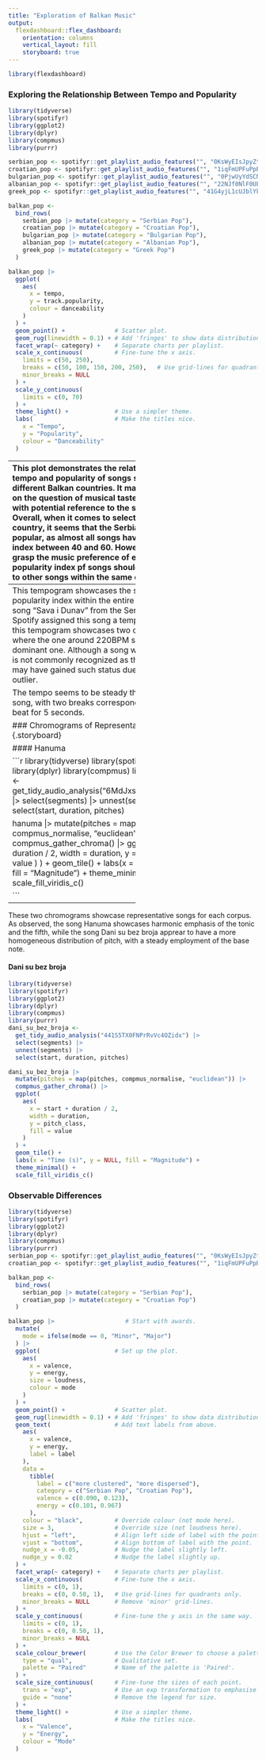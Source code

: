 ```yaml
---
title: "Exploration of Balkan Music"
output: 
  flexdashboard::flex_dashboard:
    orientation: columns
    vertical_layout: fill
    storyboard: true
---
```

```r
library(flexdashboard)
```

### Exploring the Relationship Between Tempo and Popularity {.storyboard}
  
```r
library(tidyverse)
library(spotifyr)
library(ggplot2)
library(dplyr)
library(compmus) 
library(purrr)

serbian_pop <- spotifyr::get_playlist_audio_features("", "0KsWyEIsJpyZtP1PgQVvOD")
croatian_pop <- spotifyr::get_playlist_audio_features("", "1iqFmUPFuPpBVgvrWccMVW")
bulgarian_pop <- spotifyr::get_playlist_audio_features("", "0PjwUyYdSCNDccduWcaCUz")
albanian_pop <- spotifyr::get_playlist_audio_features("", "22NJf0NlF0UEFGTUyO2zHE")
greek_pop <- spotifyr::get_playlist_audio_features("", "41G4yjL1cUJblYk6HGRLpR")

balkan_pop <-
  bind_rows(
    serbian_pop |> mutate(category = "Serbian Pop"),
    croatian_pop |> mutate(category = "Croatian Pop"),
    bulgarian_pop |> mutate(category = "Bulgarian Pop"),
    albanian_pop |> mutate(category = "Albanian Pop"),
    greek_pop |> mutate(category = "Greek Pop")
  )

balkan_pop |>                    
  ggplot(                     
    aes(
      x = tempo,
      y = track.popularity,
      colour = danceability
    )
  ) +
  geom_point() +              # Scatter plot.
  geom_rug(linewidth = 0.1) + # Add 'fringes' to show data distribution.
  facet_wrap(~ category) +    # Separate charts per playlist.
  scale_x_continuous(         # Fine-tune the x axis.
    limits = c(50, 250),
    breaks = c(50, 100, 150, 200, 250),   # Use grid-lines for quadrants only.
    minor_breaks = NULL       
  ) +
  scale_y_continuous(
    limits = c(0, 70)
  ) +
  theme_light() +             # Use a simpler theme.
  labs(                       # Make the titles nice.
    x = "Tempo",
    y = "Popularity",
    colour = "Danceability"
  )
```
-----------------------------------------------
This plot demonstrates the relationship between tempo and popularity of songs stemming from different Balkan countries. It mainly aims to elaborate on the question of musical taste across the Balkans, with potential reference to the songs' danceability. Overall, when it comes to selected corpora for each country, it seems that the Serbian one is the most popular, as almost all songs have the popularity index between 40 and 60. However, in order to fully grasp the music preference of each country, the popularity index pf songs should be read in relation to other songs within the same country. 

Tempo: there seems to be a clear trend in the south of the Balkans, specifically in Albania and Greece, for favoring the 90-100BPM tempo. This trend seems to drop when moving towards north to Croatia and Bulgaria, as tempo becomes more versatile across the corpus.In case of Bulgaria, Croatia and Serbia, most songs are found in the range between 100 and 150BPM.What is interesting also is that former Yugoslav countries, Croatia and Serbia, don't have as many songs in the range between 150 and 200BPM as the rest of the Balkans. Overall, the versatility in tempo among the most popular songs seems to coincide in the case of Croatia, Albania and Greece. 

Danceability: if observed within each category, most popular songs more often score high on the danceability scale than not.

#### Tempogram of the Most Popular Song in the Corpus "Sava i Dunav" 

```r
library(tidyverse)
library(spotifyr)
library(compmus)

sava_i_dunav <- get_tidy_audio_analysis("64IFiUCsksRiHrUwfPKw6H")

sava_i_dunav |>
  tempogram(window_size = 8, hop_size = 1, cyclic = FALSE) |>
  ggplot(aes(x = time, y = bpm, fill = power)) +
  geom_raster() +
  scale_fill_viridis_c(guide = "none") +
  labs(x = "Time (s)", y = "Tempo (BPM)") +
  theme_classic()
```
------------------------------------
This tempogram showcases the song with the highest popularity index within the entire corpus - which is a song "Sava i Dunav" from the Serbian corpus. Although Spotify assigned this song a tempo of 109.989BPM, this tempogram showcases two of its tempo octaves, where the one around 220BPM seems to be the dominant one. Although a song with such a high tempo is not commonly recognized as that popular, this one may have gained such status due to it being a tempo outlier. 

The tempo seems to be steady throughout the whole song, with two breaks corresponding to the absence of beat for 5 seconds. 



### Chromograms of Representative Songs {.storyboard}

#### Hanuma
  
```r
library(tidyverse)
library(spotifyr)
library(ggplot2)
library(dplyr)
library(compmus) 
library(purrr)
hanuma <-
  get_tidy_audio_analysis("6MdJxslHXQkcLm2swuZrFb") |>
  select(segments) |>
  unnest(segments) |>
  select(start, duration, pitches)

hanuma |>
  mutate(pitches = map(pitches, compmus_normalise, "euclidean")) |>
  compmus_gather_chroma() |> 
  ggplot(
    aes(
      x = start + duration / 2,
      width = duration,
      y = pitch_class,
      fill = value
    )
  ) +
  geom_tile() +
  labs(x = "Time (s)", y = NULL, fill = "Magnitude") +
  theme_minimal() +
  scale_fill_viridis_c()

```
 
------------------------------------------------------
 
 These two chromograms showcase representative songs
for each corpus. As observed, the song Hanuma
showcases harmonic emphasis of the tonic and the fifth, 
while the song Dani su bez broja apprear to have a more homogeneous 
distribution of pitch, 
with a steady employment of the 
base note. 

#### Dani su bez broja

```r
library(tidyverse)
library(spotifyr)
library(ggplot2)
library(dplyr)
library(compmus) 
library(purrr)
dani_su_bez_broja <-
  get_tidy_audio_analysis("441S5TX0FNPrRvVc4OZidx") |>
  select(segments) |>
  unnest(segments) |>
  select(start, duration, pitches)

dani_su_bez_broja |>
  mutate(pitches = map(pitches, compmus_normalise, "euclidean")) |>
  compmus_gather_chroma() |> 
  ggplot(
    aes(
      x = start + duration / 2,
      width = duration,
      y = pitch_class,
      fill = value
    )
  ) +
  geom_tile() +
  labs(x = "Time (s)", y = NULL, fill = "Magnitude") +
  theme_minimal() +
  scale_fill_viridis_c()

```

### Observable Differences 

```r
library(tidyverse)
library(spotifyr)
library(ggplot2)
library(dplyr)
library(compmus) 
library(purrr)
serbian_pop <- spotifyr::get_playlist_audio_features("", "0KsWyEIsJpyZtP1PgQVvOD")
croatian_pop <- spotifyr::get_playlist_audio_features("", "1iqFmUPFuPpBVgvrWccMVW")

balkan_pop <-
  bind_rows(
    serbian_pop |> mutate(category = "Serbian Pop"),
    croatian_pop |> mutate(category = "Croatian Pop")
  )

balkan_pop |>                    # Start with awards.
  mutate(
    mode = ifelse(mode == 0, "Minor", "Major")
  ) |>
  ggplot(                     # Set up the plot.
    aes(
      x = valence,
      y = energy,
      size = loudness,
      colour = mode
    )
  ) +
  geom_point() +              # Scatter plot.
  geom_rug(linewidth = 0.1) + # Add 'fringes' to show data distribution.
  geom_text(                  # Add text labels from above.
    aes(
      x = valence,
      y = energy,
      label = label
    ),
    data = 
      tibble(
        label = c("more clustered", "more dispersed"),
        category = c("Serbian Pop", "Croatian Pop"),
        valence = c(0.090, 0.123),
        energy = c(0.101, 0.967)
      ),
    colour = "black",         # Override colour (not mode here).
    size = 3,                 # Override size (not loudness here).
    hjust = "left",           # Align left side of label with the point.
    vjust = "bottom",         # Align bottom of label with the point.
    nudge_x = -0.05,          # Nudge the label slightly left.
    nudge_y = 0.02            # Nudge the label slightly up.
  ) +
  facet_wrap(~ category) +    # Separate charts per playlist.
  scale_x_continuous(         # Fine-tune the x axis.
    limits = c(0, 1),
    breaks = c(0, 0.50, 1),   # Use grid-lines for quadrants only.
    minor_breaks = NULL       # Remove 'minor' grid-lines.
  ) +
  scale_y_continuous(         # Fine-tune the y axis in the same way.
    limits = c(0, 1),
    breaks = c(0, 0.50, 1),
    minor_breaks = NULL
  ) +
  scale_colour_brewer(        # Use the Color Brewer to choose a palette.
    type = "qual",            # Qualitative set.
    palette = "Paired"        # Name of the palette is 'Paired'.
  ) +
  scale_size_continuous(      # Fine-tune the sizes of each point.
    trans = "exp",            # Use an exp transformation to emphasise loud.
    guide = "none"            # Remove the legend for size.
  ) +
  theme_light() +             # Use a simpler theme.
  labs(                       # Make the titles nice.
    x = "Valence",
    y = "Energy",
    colour = "Mode"
  )
```

